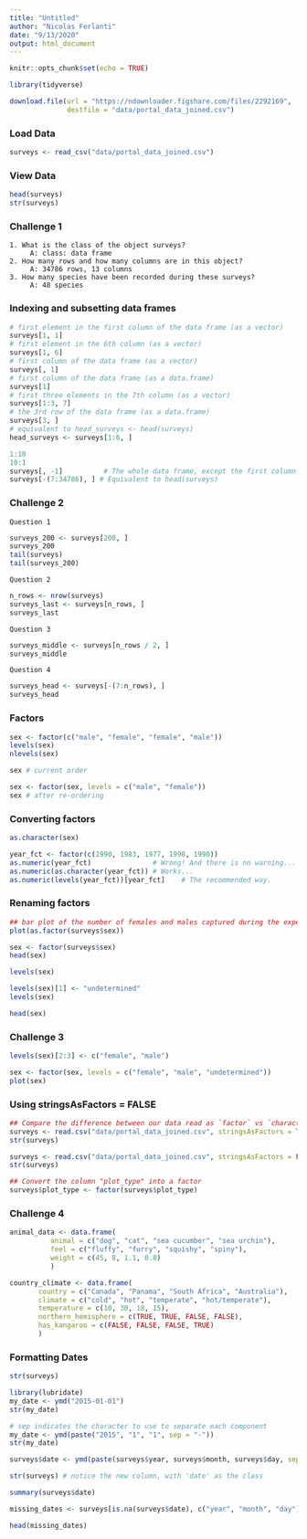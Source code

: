 ```yaml
---
title: "Untitled"
author: "Nicolas Ferlanti"
date: "9/13/2020"
output: html_document
---
```


```r
knitr::opts_chunk$set(echo = TRUE)
```

```r
library(tidyverse)
```

```r
download.file(url = "https://ndownloader.figshare.com/files/2292169",
              destfile = "data/portal_data_joined.csv")
```

### Load Data
```r
surveys <- read_csv("data/portal_data_joined.csv")

```

### View Data
```r
head(surveys)
str(surveys)
```
### Challenge 1  
```
1. What is the class of the object surveys?  
     A: class: data frame  
2. How many rows and how many columns are in this object?  
     A: 34786 rows, 13 columns  
3. How many species have been recorded during these surveys?  
     A: 48 species  
```

### Indexing and subsetting data frames
```r
# first element in the first column of the data frame (as a vector)
surveys[1, 1]   
# first element in the 6th column (as a vector)
surveys[1, 6]   
# first column of the data frame (as a vector)
surveys[, 1]    
# first column of the data frame (as a data.frame)
surveys[1]      
# first three elements in the 7th column (as a vector)
surveys[1:3, 7] 
# the 3rd row of the data frame (as a data.frame)
surveys[3, ]    
# equivalent to head_surveys <- head(surveys)
head_surveys <- surveys[1:6, ] 
```
```r
1:10
10:1
surveys[, -1]          # The whole data frame, except the first column
surveys[-(7:34786), ] # Equivalent to head(surveys)
```
### Challenge 2
```
Question 1  
```
```r
surveys_200 <- surveys[200, ]
surveys_200
tail(surveys)
tail(surveys_200)
```
```
Question 2 
```
```r
n_rows <- nrow(surveys)
surveys_last <- surveys[n_rows, ]
surveys_last
```
```
Question 3  
```
```r
surveys_middle <- surveys[n_rows / 2, ]
surveys_middle
```
```
Question 4  
```
```r
surveys_head <- surveys[-(7:n_rows), ]
surveys_head
```
### Factors
```r
sex <- factor(c("male", "female", "female", "male"))
levels(sex)
nlevels(sex)
```
```r
sex # current order
```
```r
sex <- factor(sex, levels = c("male", "female"))
sex # after re-ordering
```
### Converting factors
```r
as.character(sex)
```
```r
year_fct <- factor(c(1990, 1983, 1977, 1998, 1990))
as.numeric(year_fct)               # Wrong! And there is no warning...
as.numeric(as.character(year_fct)) # Works...
as.numeric(levels(year_fct))[year_fct]    # The recommended way.
```
### Renaming factors
```r
## bar plot of the number of females and males captured during the experiment:
plot(as.factor(surveys$sex))
```
```r
sex <- factor(surveys$sex)
head(sex)
```
```r
levels(sex)
```
```r
levels(sex)[1] <- "undetermined"
levels(sex)
```
```r
head(sex)
```
### Challenge 3
```r
levels(sex)[2:3] <- c("female", "male")
```
```r
sex <- factor(sex, levels = c("female", "male", "undetermined"))
plot(sex)
```
### Using stringsAsFactors =  FALSE
```r
## Compare the difference between our data read as `factor` vs `character`.
surveys <- read.csv("data/portal_data_joined.csv", stringsAsFactors = TRUE)
str(surveys)
```
```r
surveys <- read.csv("data/portal_data_joined.csv", stringsAsFactors = FALSE)
str(surveys)
```
```r
## Convert the column "plot_type" into a factor
surveys$plot_type <- factor(surveys$plot_type)
```
### Challenge 4
```r
animal_data <- data.frame(
          animal = c("dog", "cat", "sea cucumber", "sea urchin"),
          feel = c("fluffy", "furry", "squishy", "spiny"),
          weight = c(45, 8, 1.1, 0.8)
          )
```
```r
country_climate <- data.frame(
       country = c("Canada", "Panama", "South Africa", "Australia"),
       climate = c("cold", "hot", "temperate", "hot/temperate"),
       temperature = c(10, 30, 18, 15),
       northern_hemisphere = c(TRUE, TRUE, FALSE, FALSE),
       has_kangaroo = c(FALSE, FALSE, FALSE, TRUE)
       )
```
### Formatting Dates
```r
str(surveys)
```
```r
library(lubridate)
my_date <- ymd("2015-01-01")
str(my_date)
```
```r
# sep indicates the character to use to separate each component
my_date <- ymd(paste("2015", "1", "1", sep = "-")) 
str(my_date)
```

```r
surveys$date <- ymd(paste(surveys$year, surveys$month, surveys$day, sep = "-"))
```
```r
str(surveys) # notice the new column, with 'date' as the class

```
```r
summary(surveys$date)

```
```r
missing_dates <- surveys[is.na(surveys$date), c("year", "month", "day")]

head(missing_dates)
```






